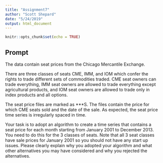 ```yaml
---
title: "Assignment7"
author: "Scott Shepard"
date: "5/24/2019"
output: html_document
---
```


```r
knitr::opts_chunk$set(echo = TRUE)
```


## Prompt

The data contain seat prices from the Chicago Mercantile Exchange.

There are three classes of seats CME, IMM, and IOM which confer the rights to 
trade different sets of commodities traded. CME seat owners can trade 
everything, IMM seat owners are allowed to trade everything except 
agricultural products, and IOM seat owners are allowed to trade only in 
index products and all options.

The seat price files are marked as ***S. The files contain the price for 
which CME seats sold and the date of the sale. As expected, the seat price 
time series is irregularly spaced in time. 

Your task is to adopt an algorithm to create a time series that contains a 
seat price for each month starting from January 2001 to December 2013. 
You need to do this for the 3 classes of seats. Note that all 3 seat classes 
have sale prices for January 2001 so you should not have any start up issues. 
Please clearly explain why you adopted your algorithm and what other 
alternatives you may have considered and why you rejected the alternatives.

